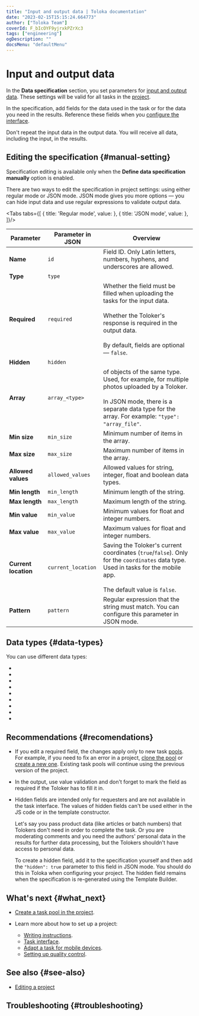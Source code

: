 ```yaml
---
title: "Input and output data | Toloka documentation"
date: "2023-02-15T15:15:24.664773"
author: ["Toloka Team"]
coverId: F_bIcOYF9yjrxkPZrXc3
tags: ["engineering"]
ogDescription: ""
docsMenu: "defaultMenu"
---
```



# Input and output data

<TolokaRequesterSourceHtmlEditorTbSpec/>

In the **Data specification** section, you set parameters for [input and output data](/docs/glossary#input-output-data). These settings will be valid for all tasks in the [project](/docs/glossary#project).

In the specification, add fields for the data used in the task or for the data you need in the results. Reference these fields when you [configure the interface](/docs/guide/spec).

Don't repeat the input data in the output data. You will receive all data, including the input, in the results.

## Editing the specification {#manual-setting}

<Note mode="note" title="Note">

Specification editing is available only when the **Define data specification manually** option is enabled.

</Note>

There are two ways to edit the specification in project settings: using either regular mode or JSON mode. JSON mode gives you more options — you can hide input data and use regular expressions to validate output data.

<Tabs tabs={[
  { title: 'Regular mode', value: <IncomingList1/> },
  { title: 'JSON mode', value: <IncomingList2/> },
]}/>

<Cut title="Explanations for configuring fields">

Parameter  | Parameter in JSON | Overview
----- | ----- | -----
**Name** | `id` | Field ID. Only Latin letters, numbers, hyphens, and underscores are allowed.
**Type** | `type` | <IncomingTable1/>
**Required** | `required` | Whether the field must be filled when uploading the tasks for the input data.<br/><br/>Whether the Toloker's response is required in the output data.<br/><br/>By default, fields are optional — `false`.
**Hidden** | `hidden` | <IncomingTable2/>
**Array** | `array_<type>` | <Term term="Array"><TolokaRequesterSourceArray/></Term> of objects of the same type. Used, for example, for multiple photos uploaded by a Toloker.<br/><br/>In JSON mode, there is a separate data type for the array. For example: `"type": "array_file"`.
**Min size** | `min_size` | Minimum number of items in the array.
**Max size** | `max_size` | Maximum number of items in the array.
**Allowed values** | `allowed_values` | Allowed values for string, integer, float and boolean data types.
**Min length** | `min_length` | Minimum length of the string.
**Max length** | `max_length` | Maximum length of the string.
**Min value** | `min_value` | Minimum values for float and integer numbers.
**Max value** | `max_value` | Maximum values for float and integer numbers.
**Current location** | `current_location` | Saving the Toloker's current coordinates (`true`/`false`). Only for the `coordinates` data type. Used in tasks for the mobile app.<br/><br/>The default value is `false`.
**Pattern** | `pattern` | Regular expression that the string must match. You can configure this parameter in JSON mode.

</Cut>

## Data types {#data-types}

You can use different data types:

- <Term term="integer"><TolokaRequesterSourceInteger/></Term>
- <Term term="float"><TolokaRequesterSourceFloat/></Term>
- <Term term="string"><TolokaRequesterSourceString/></Term>
- <Term term="url"><TolokaRequesterSourceUrl/></Term>
- <Term term="boolean"><TolokaRequesterSourceBoolean/></Term>
- <Term term="coordinates"><TolokaRequesterSourceCoordinates/></Term>
- <Term term="json"><TolokaRequesterSourceJson/></Term>
- <Term term="file"><TolokaRequesterSourceFile/></Term>
- <Term term="array"><TolokaRequesterSourceArray/></Term>

## Recommendations {#recomendations}

- If you edit a required field, the changes apply only to new task [pools](/docs/glossary#pool). For example, if you need to fix an error in a project, [clone the pool](/docs/guide/pool-main) or [create a new one](/docs/guide/pool-main). Existing task pools will continue using the previous version of the project.

- In the output, use value validation and don't forget to mark the field as required if the Toloker has to fill it in.
- Hidden fields are intended only for requesters and are not available in the task interface. The values of hidden fields can't be used either in the JS code or in the template constructor.

    Let's say you pass product data (like articles or batch numbers) that Tolokers don't need in order to complete the task. Or you are moderating comments and you need the authors' personal data in the results for further data processing, but the Tolokers shouldn't have access to personal data.

    To create a hidden field, add it to the specification yourself and then add the `"hidden": true` parameter to this field in JSON mode. You should do this in Toloka when configuring your project. The hidden field remains when the specification is re-generated using the Template Builder.

## What's next {#what_next}

- [Create a task pool in the project](/docs/guide/pool-main).
- Learn more about how to set up a project:

    - [Writing instructions](/docs/guide/instruction).
    - [Task interface](/docs/guide/spec).
    - [Adapt a task for mobile devices](/docs/guide/mobile).
    - [Setting up quality control](/docs/guide/project-qa).

## See also {#see-also}

- [Editing a project](/docs/guide/edit-project)

## Troubleshooting {#troubleshooting}

<FaqInsertFunction/>

<FaqAddMask/>

<FaqNeedConvert/>

<FaqOutputData/>

<FaqTwoVersionsText/>

<ContactGuideSupport/>
